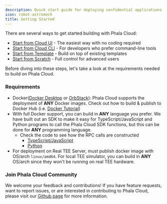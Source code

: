 ```yaml
---
description: Quick start guide for deploying confidential applications on Phala Cloud.
icon: robot-astromech
title: Getting Started
---
```



There are several ways to get started building with Phala Cloud:

* [Start from Cloud UI](/cloud/getting-started/start-from-cloud-ui) - The easiest way with no coding required
* [Start from Cloud CLI](/phala-cloud/phala-cloud-user-guides/advanced-deployment-options/start-from-cloud-cli) - For developers who prefer command-line tools
* [Start from Template](/phala-cloud/getting-started/explore-templates/start-from-template) - Build on top of existing templates
* [Start from Scratch](#start-from-scratch) - Full control for advanced users

Before diving into these steps, let's take a look at the requirements needed to build on Phala Cloud.

### Requirements

* Docker([Docker Desktop](https://www.docker.com/products/docker-desktop/) or [OrbStack](https://orbstack.dev/)): Phala Cloud supports the deployment of **ANY** Docker images. Check out how to build & publish to Docker Hub (i.e. [Docker Tutorial](https://docs.docker.com/get-started/introduction/build-and-push-first-image/))
* With full Docker support, you can build in **ANY** language you prefer. We have built out an SDK to make it easy for TypeScript/JavaScript and Python programs to call the Phala Cloud SDK functions, but this can be done for **ANY** programming language.
  * Check the code to see how the RPC calls are constructed
    * [TypeScript/JavaScript](https://github.com/Leechael/tappd-simulator/blob/main/sdk/js/src/index.ts)
    * [Python](https://github.com/Leechael/tappd-simulator/blob/main/sdk/python/src/dstack_sdk/client.py)
* For deployment on Real TEE Server, must publish docker image with OS/arch `linux/amd64`. For local TEE simulator, you can build in **ANY** OS/arch since they won't be running on real TEE hardware.

### Join Phala Cloud Community

We welcome your feedback and contributions! If you have feature requests, want to report issues, or are interested in contributing to Phala Cloud, please visit our [Github page](https://github.com/Phala-Network/phala-cloud-community) for more information.

